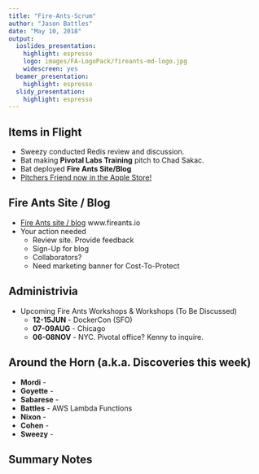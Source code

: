 ```yaml
---
title: "Fire-Ants-Scrum"
author: "Jason Battles"
date: "May 10, 2018"
output:
  ioslides_presentation:
    highlight: espresso
    logo: images/FA-LogoPack/fireants-md-logo.jpg
    widescreen: yes
  beamer_presentation:
    highlight: espresso
  slidy_presentation:
    highlight: espresso
---
```


## Items in Flight
* Sweezy conducted Redis review and discussion.
* Bat making **Pivotal Labs Training** pitch to Chad Sakac. 
* Bat deployed **Fire Ants Site/Blog**
* [Pitchers Friend now in the Apple Store!](https://itunes.apple.com/us/app/pitchers-friend/id1309804498?mt=8)

## Fire Ants Site / Blog
*  [Fire Ants site / blog](https://www.fireants.io) www.fireants.io 
* Your action needed
     - Review site.  Provide feedback
     - Sign-Up for blog
     - Collaborators?
     - Need marketing banner for Cost-To-Protect

## Administrivia
* Upcoming Fire Ants Workshops & Workshops (To Be Discussed)
    - **12-15JUN** - DockerCon (SFO)
    - **07-09AUG** - Chicago 
    - **06-08NOV** - NYC.  Pivotal office? Kenny to inquire.
    
## Around the Horn (a.k.a. Discoveries this week)

* **Mordi** -
* **Goyette** -  
* **Sabarese** -     
* **Battles** - AWS Lambda Functions
* **Nixon** - 
* **Cohen** - 
* **Sweezy** -  

## Summary Notes
                    
                                
